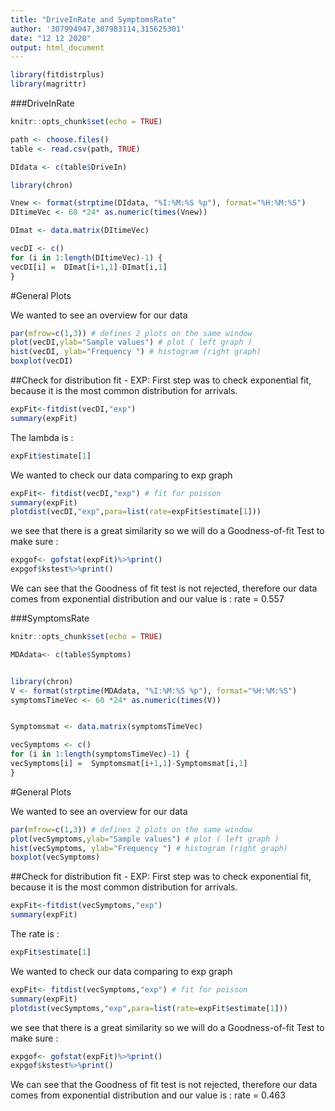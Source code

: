 ---
title: "DriveInRate and SymptomsRate"
author: '307994947,307983114,315625301'
date: "12 12 2020"
output: html_document
---
```{r libraries, include=F,echo=F}
library(fitdistrplus)
library(magrittr)

```
###DriveInRate

```{r DriveInRate setup, include=FALSE}
knitr::opts_chunk$set(echo = TRUE)

path <- choose.files()
table <- read.csv(path, TRUE)

DIdata <- c(table$DriveIn)

library(chron)

Vnew <- format(strptime(DIdata, "%I:%M:%S %p"), format="%H:%M:%S")
DItimeVec <- 60 *24* as.numeric(times(Vnew))

DImat <- data.matrix(DItimeVec)

vecDI <- c()
for (i in 1:length(DItimeVec)-1) {
vecDI[i] =  DImat[i+1,1]-DImat[i,1]
}
```

#General Plots

We wanted to see an overview for our data

```{r DriveInRate,include=TRUE,echo=FALSE}
par(mfrow=c(1,3)) # defines 2 plots on the same window
plot(vecDI,ylab="Sample values") # plot ( left graph )
hist(vecDI, ylab="Frequency ") # histogram (right graph)
boxplot(vecDI)


```


##Check for distribution fit - EXP:
First step was to check exponential fit, because it is the most common distribution for arrivals.

```{r fitting exp DriveInRate,include=TRUE,echo=FALSE}
expFit<-fitdist(vecDI,"exp") 
summary(expFit) 

```

The lambda is : 

```{r  exp DriveInRate,include=TRUE,echo=FALSE}
expFit$estimate[1]  
```

We wanted to check our data comparing to exp graph

```{r grap exp DriveInRate,include=TRUE,echo=FALSE}
expFit<- fitdist(vecDI,"exp") # fit for poisson
summary(expFit)
plotdist(vecDI,"exp",para=list(rate=expFit$estimate[1])) 
```

we see that there is a great similarity so we will do a Goodness-of-fit Test to make sure : 

```{r test DriveInRate,include=TRUE,echo=FALSE}
expgof<- gofstat(expFit)%>%print()
expgof$kstest%>%print()

```

We can see that the Goodness of fit test is not rejected, therefore our data comes from exponential distribution and our value is :
rate = 0.557 


###SymptomsRate

```{r SymptomsRatesetup, include=FALSE}
knitr::opts_chunk$set(echo = TRUE)

MDAdata<- c(table$Symptoms)


library(chron)
V <- format(strptime(MDAdata, "%I:%M:%S %p"), format="%H:%M:%S")
symptomsTimeVec <- 60 *24* as.numeric(times(V))


Symptomsmat <- data.matrix(symptomsTimeVec)

vecSymptoms <- c()
for (i in 1:length(symptomsTimeVec)-1) {
vecSymptoms[i] =  Symptomsmat[i+1,1]-Symptomsmat[i,1]
}

```


#General Plots

We wanted to see an overview for our data

```{r SymptomsRate,include=TRUE,echo=FALSE}
par(mfrow=c(1,3)) # defines 2 plots on the same window
plot(vecSymptoms,ylab="Sample values") # plot ( left graph )
hist(vecSymptoms, ylab="Frequency ") # histogram (right graph)
boxplot(vecSymptoms)


```


##Check for distribution fit - EXP:
First step was to check exponential fit, because it is the most common distribution for arrivals.

```{r fitting exp SymptomsRate,include=TRUE,echo=FALSE}
expFit<-fitdist(vecSymptoms,"exp") 
summary(expFit) 

```

The rate is : 

```{r  exp SymptomsRate,include=TRUE,echo=FALSE}
expFit$estimate[1]  
```

We wanted to check our data comparing to exp graph

```{r grap exp SymptomsRate,include=TRUE,echo=FALSE}
expFit<- fitdist(vecSymptoms,"exp") # fit for poisson
summary(expFit)
plotdist(vecSymptoms,"exp",para=list(rate=expFit$estimate[1])) 
```


we see that there is a great similarity so we will do a Goodness-of-fit Test to make sure : 

```{r test SymptomsRate,include=TRUE,echo=FALSE}
expgof<- gofstat(expFit)%>%print()
expgof$kstest%>%print()

```

We can see that the Goodness of fit test is not rejected, therefore our data comes from exponential distribution and our value is :
rate = 0.463

